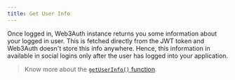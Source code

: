 ```yaml
---
title: Get User Info
---
```


Once logged in, Web3Auth instance returns you some information about your logged in user. This is fetched directly from the JWT token and Web3Auth
doesn't store this info anywhere. Hence, this information in available in social logins only after the user has logged into your application.

> Know more about the [`getUserInfo()` function](/api-reference/web/plugnplay#get-users-information).
